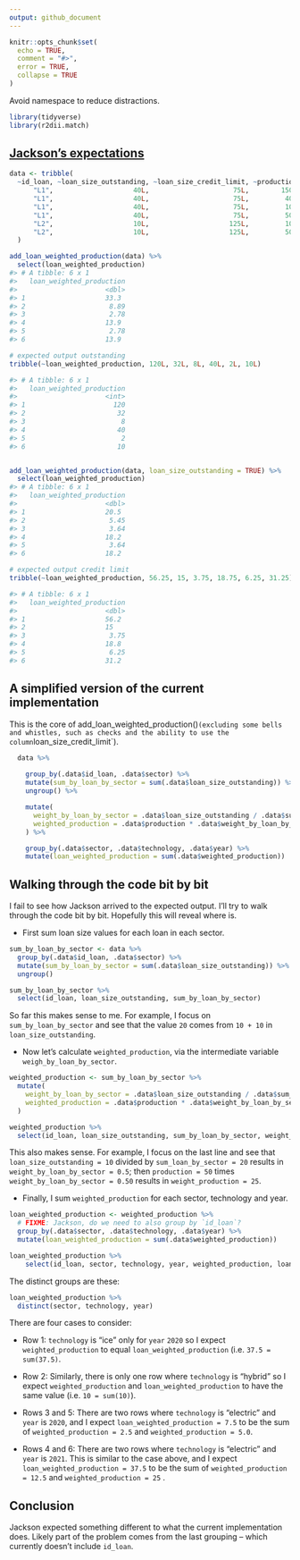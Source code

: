 ```yaml
---
output: github_document
---
```


```r
knitr::opts_chunk$set(
  echo = TRUE,
  comment = "#>",
  error = TRUE,
  collapse = TRUE
)
```

Avoid namespace to reduce distractions.

```r
library(tidyverse)
library(r2dii.match)
```

## [Jackson's expectations](https://github.com/2DegreesInvesting/r2dii.analysis/pull/34#issuecomment-591337315)

```r
data <- tribble(
  ~id_loan, ~loan_size_outstanding, ~loan_size_credit_limit, ~production,      ~sector, ~technology, ~year,
      "L1",                    40L,                     75L,        150L, "automotive",       "ice", 2020L,
      "L1",                    40L,                     75L,         40L, "automotive",    "hybrid", 2020L,
      "L1",                    40L,                     75L,         10L, "automotive",  "electric", 2020L,
      "L1",                    40L,                     75L,         50L, "automotive",  "electric", 2021L,
      "L2",                    10L,                    125L,         10L, "automotive",  "electric", 2020L,
      "L2",                    10L,                    125L,         50L, "automotive",  "electric", 2021L
  )
```


```r
add_loan_weighted_production(data) %>% 
  select(loan_weighted_production)
#> # A tibble: 6 x 1
#>   loan_weighted_production
#>                      <dbl>
#> 1                    33.3 
#> 2                     8.89
#> 3                     2.78
#> 4                    13.9 
#> 5                     2.78
#> 6                    13.9

# expected output outstanding
tribble(~loan_weighted_production, 120L, 32L, 8L, 40L, 2L, 10L)

#> # A tibble: 6 x 1
#>   loan_weighted_production
#>                      <int>
#> 1                      120
#> 2                       32
#> 3                        8
#> 4                       40
#> 5                        2
#> 6                       10


add_loan_weighted_production(data, loan_size_outstanding = TRUE) %>%
  select(loan_weighted_production)
#> # A tibble: 6 x 1
#>   loan_weighted_production
#>                      <dbl>
#> 1                    20.5 
#> 2                     5.45
#> 3                     3.64
#> 4                    18.2 
#> 5                     3.64
#> 6                    18.2

# expected output credit limit
tribble(~loan_weighted_production, 56.25, 15, 3.75, 18.75, 6.25, 31.25)

#> # A tibble: 6 x 1
#>   loan_weighted_production
#>                      <dbl>
#> 1                    56.2 
#> 2                    15   
#> 3                     3.75
#> 4                    18.8 
#> 5                     6.25
#> 6                    31.2
```

## A simplified version of the current implementation

This is the core of add_loan_weighted_production()` (excluding some bells and whistles, such as checks and the ability to use the column `loan_size_credit_limit`).

```r
  data %>%
    
    group_by(.data$id_loan, .data$sector) %>%
    mutate(sum_by_loan_by_sector = sum(.data$loan_size_outstanding)) %>%
    ungroup() %>%

    mutate(
      weight_by_loan_by_sector = .data$loan_size_outstanding / .data$sum_by_loan_by_sector,
      weighted_production = .data$production * .data$weight_by_loan_by_sector
    ) %>%

    group_by(.data$sector, .data$technology, .data$year) %>%
    mutate(loan_weighted_production = sum(.data$weighted_production))
```

## Walking through the code bit by bit

I fail to see how Jackson arrived to the expected output. I'll try to walk through the code bit by bit. Hopefully this will reveal where is.



* First sum loan size values for each loan in each sector.

```r
sum_by_loan_by_sector <- data %>% 
  group_by(.data$id_loan, .data$sector) %>%
  mutate(sum_by_loan_by_sector = sum(.data$loan_size_outstanding)) %>%
  ungroup()

sum_by_loan_by_sector %>% 
  select(id_loan, loan_size_outstanding, sum_by_loan_by_sector)
```

So far this makes sense to me. For example, I focus on `sum_by_loan_by_sector` and see that the value `20` comes from `10 + 10` in `loan_size_outstanding`.



* Now let's calculate `weighted_production`, via the intermediate variable `weigh_by_loan_by_sector`.

```r
weighted_production <- sum_by_loan_by_sector %>% 
  mutate(
    weight_by_loan_by_sector = .data$loan_size_outstanding / .data$sum_by_loan_by_sector,
    weighted_production = .data$production * .data$weight_by_loan_by_sector
  )

weighted_production %>% 
  select(id_loan, loan_size_outstanding, sum_by_loan_by_sector, weight_by_loan_by_sector, production, weighted_production)
```
This also makes sense. For example, I focus on the last line and see that `loan_size_outstanding = 10` divided by `sum_loan_by_sector = 20` results in `weight_by_loan_by_sector = 0.5`; then `production = 50` times `weight_by_loan_by_sector = 0.50` results in `weight_production = 25`.



* Finally, I sum `weighted_production` for each sector, technology and year.

```r
loan_weighted_production <- weighted_production %>% 
  # FIXME: Jackson, do we need to also group by `id_loan`?
  group_by(.data$sector, .data$technology, .data$year) %>%
  mutate(loan_weighted_production = sum(.data$weighted_production))

loan_weighted_production %>% 
    select(id_loan, sector, technology, year, weighted_production, loan_weighted_production)
```

The distinct groups are these:

```r
loan_weighted_production %>% 
  distinct(sector, technology, year)
```

There are four cases to consider:

* Row 1: `technology` is "ice" only for `year` `2020` so I expect `weighted_production` to equal `loan_weighted_production` (i.e. `37.5 = sum(37.5)`.

* Row 2: Similarly, there is only one row where `technology` is "hybrid" so I expect `weighted_production` and `loan_weighted_production` to have the same value (i.e. `10 = sum(10)`).

* Rows 3 and 5: There are two rows where `technology` is "electric" and `year` is `2020`, and I expect `loan_weighted_production = 7.5` to be the sum of `weighted_production = 2.5` and `weighted_production = 5.0`. 

* Rows 4 and 6: There are two rows where `technology` is "electric" and `year` is `2021`. This is similar to the case above, and I expect `loan_weighted_production = 37.5` to be the sum of `weighted_production = 12.5` and `weighted_production = 25` .



## Conclusion

Jackson expected something different to what the current implementation does. Likely part of the problem comes from the last grouping -- which currently doesn't include `id_loan`.
